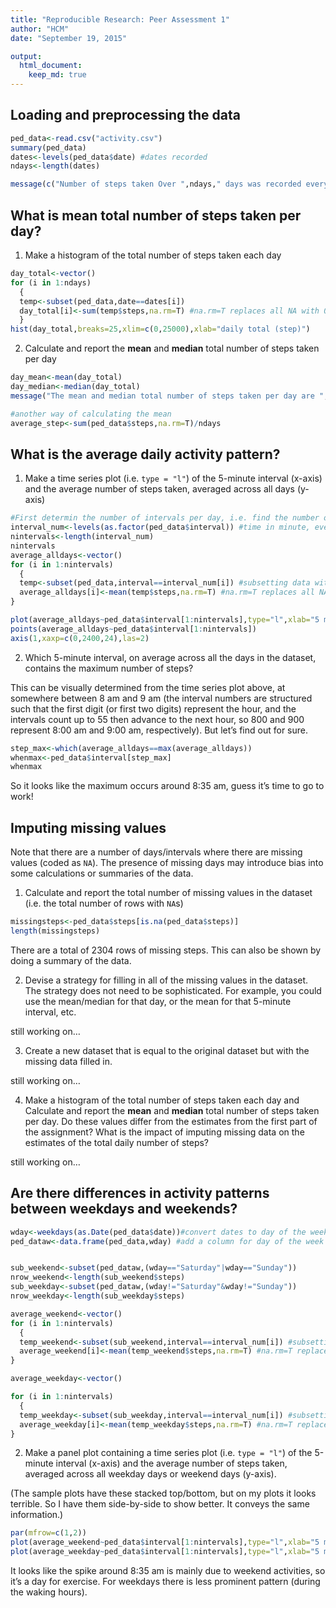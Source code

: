 ```yaml
---
title: "Reproducible Research: Peer Assessment 1"
author: "HCM"
date: "September 19, 2015"

output: 
  html_document:
    keep_md: true
---
```



## Loading and preprocessing the data

```r
ped_data<-read.csv("activity.csv")
summary(ped_data)
dates<-levels(ped_data$date) #dates recorded
ndays<-length(dates)

message(c("Number of steps taken Over ",ndays," days was recorded every 5 min."))

```

## What is mean total number of steps taken per day?

1. Make a histogram of the total number of steps taken each day

```r

day_total<-vector()
for (i in 1:ndays) 
  {
  temp<-subset(ped_data,date==dates[i])
  day_total[i]<-sum(temp$steps,na.rm=T) #na.rm=T replaces all NA with 0
  }
hist(day_total,breaks=25,xlim=c(0,25000),xlab="daily total (step)")
```

2. Calculate and report the **mean** and **median** total number of steps taken per day

```r

day_mean<-mean(day_total)
day_median<-median(day_total)
message("The mean and median total number of steps taken per day are ", round(day_mean,0)," and ",round(day_median,0), ", respectively.")
```



```r

#another way of calculating the mean
average_step<-sum(ped_data$steps,na.rm=T)/ndays

```


## What is the average daily activity pattern?

1. Make a time series plot (i.e. `type = "l"`) of the 5-minute interval (x-axis) and the average number of steps taken, averaged across all days (y-axis)

```r
#First determin the number of intervals per day, i.e. find the number of 5-min intervals in a day. This should be just 24x60/5=288, but let's verify that from the data
interval_num<-levels(as.factor(ped_data$interval)) #time in minute, every 5 min interval
nintervals<-length(interval_num)
nintervals
average_alldays<-vector()
for (i in 1:nintervals) 
  {
  temp<-subset(ped_data,interval==interval_num[i]) #subsetting data with the ith interval 
  average_alldays[i]<-mean(temp$steps,na.rm=T) #na.rm=T replaces all NA with 0
}

plot(average_alldays~ped_data$interval[1:nintervals],type="l",xlab="5 min interval number", ylab="average steps taken across all days",main="time series of average steps taken every 5 min across all days",xaxt="n")
points(average_alldays~ped_data$interval[1:nintervals])
axis(1,xaxp=c(0,2400,24),las=2)

```

2. Which 5-minute interval, on average across all the days in the dataset, contains the maximum number of steps?

This can be visually determined from the time series plot above, at somewhere between 8 am and 9 am (the interval numbers are structured such that the first digit (or first two digits) represent the hour, and the intervals count up to 55 then advance to the next hour, so 800 and 900 represent 8:00 am and 9:00 am, respectively). But let's find out for sure.

```r
step_max<-which(average_alldays==max(average_alldays))
whenmax<-ped_data$interval[step_max]
whenmax
```
So it looks like the maximum occurs around 8:35 am, guess it's time to go to work!



## Imputing missing values

Note that there are a number of days/intervals where there are missing
values (coded as `NA`). The presence of missing days may introduce
bias into some calculations or summaries of the data.

1. Calculate and report the total number of missing values in the dataset (i.e. the total number of rows with `NA`s)

```r
missingsteps<-ped_data$steps[is.na(ped_data$steps)]
length(missingsteps)
```
There are a total of 2304 rows of missing steps. This can also be shown by doing a summary of the data.

2. Devise a strategy for filling in all of the missing values in the dataset. The strategy does not need to be sophisticated. For example, you could use the mean/median for that day, or the mean for that 5-minute interval, etc.

still working on...

3. Create a new dataset that is equal to the original dataset but with the missing data filled in.

still working on...

4. Make a histogram of the total number of steps taken each day and Calculate and report the **mean** and **median** total number of steps taken per day. Do these values differ from the estimates from the first part of the assignment? What is the impact of imputing missing data on the estimates of the total daily number of steps?

still working on...

## Are there differences in activity patterns between weekdays and weekends?

```r

wday<-weekdays(as.Date(ped_data$date))#convert dates to day of the week
ped_dataw<-data.frame(ped_data,wday) #add a column for day of the week to the data


sub_weekend<-subset(ped_dataw,(wday=="Saturday"|wday=="Sunday"))
nrow_weekend<-length(sub_weekend$steps)
sub_weekday<-subset(ped_dataw,(wday!="Saturday"&wday!="Sunday"))
nrow_weekday<-length(sub_weekday$steps)

average_weekend<-vector()
for (i in 1:nintervals) 
  {
  temp_weekend<-subset(sub_weekend,interval==interval_num[i]) #subsetting data with the ith interval 
  average_weekend[i]<-mean(temp_weekend$steps,na.rm=T) #na.rm=T replaces all NA with 0
}

average_weekday<-vector()

for (i in 1:nintervals) 
  {
  temp_weekday<-subset(sub_weekday,interval==interval_num[i]) #subsetting data with the ith interval 
  average_weekday[i]<-mean(temp_weekday$steps,na.rm=T) #na.rm=T replaces all NA with 0
}
```
2. Make a panel plot containing a time series plot (i.e. `type = "l"`) of the 5-minute interval (x-axis) and the average number of steps taken, averaged across all weekday days or weekend days (y-axis). 

(The sample plots have these stacked top/bottom, but on my plots it looks terrible. So I have them side-by-side to show better. It conveys the same information.)

```r
par(mfrow=c(1,2))
plot(average_weekend~ped_data$interval[1:nintervals],type="l",xlab="5 min interval number", ylab="average steps taken across weekend ",ylim=c(0,250))
plot(average_weekday~ped_data$interval[1:nintervals],type="l",xlab="5 min interval number", ylab="average steps taken across weekend ",ylim=c(0,250))
```

It looks like the spike around 8:35 am is mainly due to weekend activities, so it's a day for exercise. For weekdays there is less prominent pattern (during the waking hours).

